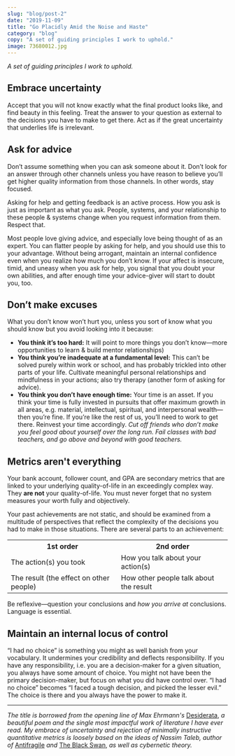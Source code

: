 ```yaml
---
slug: "blog/post-2"
date: "2019-11-09"
title: "Go Placidly Amid the Noise and Haste"
category: "blog"
copy: "A set of guiding principles I work to uphold."
image: 73680012.jpg
---
```


*A set of guiding principles I work to uphold.*

## Embrace uncertainty

Accept that you will not know exactly what the final product looks like, and find beauty in this feeling. Treat the answer to your question as external to the decisions you have to make to get there. Act as if the great uncertainty that underlies life is irrelevant.

## Ask for advice

Don’t assume something when you can ask someone about it. Don’t look for an answer through other channels unless you have reason to believe you’ll get higher quality information from those channels. In other words, stay focused.

Asking for help and getting feedback is an active process. How you ask is just as important as what you ask. People, systems, and your relationship to these people & systems change when you request information from them. Respect that.

Most people love giving advice, and especially love being thought of as an expert. You can flatter people by asking for help, and you should use this to your advantage. Without being arrogant, maintain an internal confidence even when you realize how much you don’t know. If your affect is insecure, timid, and uneasy when you ask for help, you signal that you doubt your own abilities, and after enough time your advice-giver will start to doubt you, too.

## Don’t make excuses

What you don’t know won’t hurt you, unless you sort of know what you should know but you avoid looking into it because:

- **You think it’s too hard:** It will point to more things you don’t know—more opportunities to learn & build mentor relationships)
- **You think you’re inadequate at a fundamental level:** This can’t be solved purely within work or school, and has probably trickled into other parts of your life. Cultivate meaningful personal relationships and mindfulness in your actions; also try therapy (another form of asking for advice).
- **You think you don’t have enough time:** Your time is an asset. If you think your time is fully invested in pursuits that offer maximum growth in all areas, e.g. material, intellectual, spiritual, and interpersonal wealth—then you’re fine. If you’re like the rest of us, you’ll need to work to get there. Reinvest your time accordingly. *Cut off friends who don’t make you feel good about yourself over the long run. Fail classes with bad teachers, and go above and beyond with good teachers.*

## Metrics aren't everything

Your bank account, follower count, and GPA are secondary metrics that are linked to your underlying quality-of-life in an exceedingly complex way. They **are not** your quality-of-life. You must never forget that no system measures your worth fully and objectively.

Your past achievements are not static, and should be examined from a multitude of perspectives that reflect the complexity of the decisions you had to make in those situations. There are several parts to an achievement:

<table>
  <tr>
    <th>1st order</th>
    <th>2nd order</th>
  </tr>
  <tr>
    <td>The action(s) you took</td>
    <td>How you talk about your action(s)</td>
  </tr>
  <tr>
    <td>The result (the effect on other people)</td>
    <td>How other people talk about the result</td>
  </tr>
</table>

Be reflexive—question your conclusions and *how you arrive at* conclusions. Language is essential.

## Maintain an internal locus of control

“I had no choice” is something you might as well banish from your vocabulary. It undermines your credibility and deflects responsibility. If you have any responsibility, i.e. you are a decision-maker for a given situation, you always have some amount of choice. You might not have been the primary decision-maker, but focus on what you did have control over. “I had no choice” becomes “I faced a tough decision, and picked the lesser evil.” The choice is there and you always have the power to make it.

----

*The title is borrowed from the opening line of Max Ehrmann's* [Desiderata](https://mwkworks.com/desiderata.html), *a beautiful poem and the single most impactful work of literature I have ever read. My embrace of uncertainty and rejection of minimally instructive quantitative metrics is loosely based on the ideas of Nassim Taleb, author of* [Antifragile](https://www.amazon.com/Antifragile-Things-That-Disorder-Incerto/dp/0812979680) *and* [The Black Swan](https://www.amazon.com/Black-Swan-Improbable-Robustness-Fragility/dp/081297381X/ref=pd_sbs_14_t_0/130-3070412-7638546?_encoding=UTF8&pd_rd_i=081297381X&pd_rd_r=89d25a49-ebf5-4325-bde0-d8f5d02b49f8&pd_rd_w=9XTnM&pd_rd_wg=eZxzw&pf_rd_p=5cfcfe89-300f-47d2-b1ad-a4e27203a02a&pf_rd_r=4BQDGBPRSP458P75K37H&psc=1&refRID=4BQDGBPRSP458P75K37H), *as well as cybernetic theory.*
